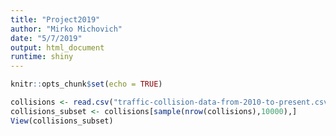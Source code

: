```yaml
---
title: "Project2019"
author: "Mirko Michovich"
date: "5/7/2019"
output: html_document
runtime: shiny
---
```


```r
knitr::opts_chunk$set(echo = TRUE)
```

```r
collisions <- read.csv("traffic-collision-data-from-2010-to-present.csv")
collisions_subset <- collisions[sample(nrow(collisions),10000),]
View(collisions_subset)
```



